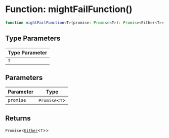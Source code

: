 # Function: mightFailFunction()

```ts
function mightFailFunction<T>(promise: Promise<T>): Promise<Either<T>>
```

## Type Parameters

| Type Parameter |
| ------ |
| `T` |

## Parameters

| Parameter | Type |
| ------ | ------ |
| `promise` | `Promise`\<`T`\> |

## Returns

`Promise`\<[`Either`](https://mightfail.dev/type-aliases/Either.mdx)\<`T`\>\>
